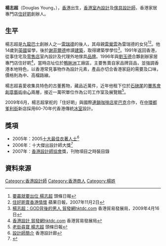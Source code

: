 {{Otheruses|subject=香港室内设计师|other=街头表演者|杨志超 (艺术家)}}

'''楊志超'''（Douglas Young，{{bd|1965年|}}），[[英屬香港|香港]]出生，[[香港|香港]][[室內設計|室內設計]]及[[傢具|傢具]][[設計師|設計師]]，香港家居專門店[[住好啲|住好啲]]創辦人。

==生平==
楊志超是[[九龍巴士|九龍巴士]]創辦人之一[[雷瑞德|雷瑞德]]的後人，其母親[[雷覺雲|雷覺雲]]為雷瑞德的女兒<ref>[http://www.hkheadline.com/culture/culture_content.asp?contid=34170&srctype=g 要贏就要出位 楊志超] 頭條日報</ref><ref>[http://hk.apple.nextmedia.com/news/art/20071102/10368825 住好啲賣香港情懷] {{Wayback|url=http://hk.apple.nextmedia.com/news/art/20071102/10368825 |date=20170926100616 }} 蘋果日報，2007年11月2日</ref>。他14歲到[[英國|英國]]留學，後於[[謝菲爾德|謝菲爾德]]修讀[[建築|建築]]，取得建築學學位<ref>[http://www.hktdc.com/info/vp/a/elec/tc/1/2/1/1X00QXVE/%E6%A5%8A%E5%BF%97%E8%B6%85-GOD%E8%83%8C%E5%BE%8C%E7%9A%84%E7%94%B7%E4%BA%BA.htm 楊志超：GOD背後的男人 貿發網hktdc.com] {{Wayback|url=http://www.hktdc.com/info/vp/a/elec/tc/1/2/1/1X00QXVE/%E6%A5%8A%E5%BF%97%E8%B6%85-GOD%E8%83%8C%E5%BE%8C%E7%9A%84%E7%94%B7%E4%BA%BA.htm |date=20091015050346 }} 香港貿易發展局，2009年4月16日</ref>。1991年返回香港，從事住宅及[[零售店|零售店]]室內設計及代理外地傢具[[品牌|品牌]]。1996年與[[劉玉德|劉玉德]]合夥創辦家居專門店住好啲<ref>[http://hkdesign.hktdc.com/chi/Designer.asp?Page=1 香港設計 貿發網hktdc.com] {{Wayback|url=http://hkdesign.hktdc.com/chi/Designer.asp?Page=1 |date=20080512063422 }} 香港貿易發展局</ref>，當時店址位於[[鴨脷洲|鴨脷洲]]工廠區，主要售賣自家品牌貨品，並強調香港本地特色，以香港常見事物作為設計元素，產品亦切合香港家庭的需要及口味，價格則為中、高檔路線。

楊志超喜愛收集具特色的古董舊物，藏品近萬件，近年他租下位於[[石硤尾|石硤尾]]的[[賽馬會創意藝術中心|賽馬會創意藝術中心]]兩層，接近一萬呎單位作為公司工作室及展覽館<ref>[http://www.hkheadline.com/culture/culture_content.asp?contid=40415&srctype=g 老街尋寶 楊志超] 頭條日報</ref>。

2009年6月，楊志超掌舵的「住好啲」與國際[[連鎖|連鎖]][[咖啡店|咖啡店]][[星巴克|星巴克]]合作，在[[中環|中環]][[都爹利街|都爹利街]]新店採用60-70年代香港傳統[[冰室|冰室]]設計。

==獎項==
*2005年：2005[[十大最佳衣著人士|十大最佳衣著人士]]<ref>[http://info.hktdc.com/tdcnews/0809/Designers_Profile.pdf 設計師簡介] {{Wayback|url=http://info.hktdc.com/tdcnews/0809/Designers_Profile.pdf |date=20090419045146 }} 香港設計廊</ref>
*2006年：十大傑出設計師大獎<ref>{{Cite web |url=http://www.cac.edu.hk/hkadf/chi/awards/ten_final2006.htm |title=2006年度得獎設計師名單 |access-date=2017-09-20 |archive-date=2017-09-20 |archive-url=https://web.archive.org/web/20170920190846/http://www.cac.edu.hk/hkadf/chi/awards/ten_final2006.htm |dead-url=no }}</ref>
*2007年：[[香港設計師協會|香港設計師協會]]獎，刊物項目之時裝目錄

==資料來源==
{{reflist}}

{{Authority control}}
{{DEFAULTSORT:Y}}
[[Category:香港設計師|Category:香港設計師]]
[[Category:香港商人|Category:香港商人]]
[[Category:楊姓|Category:楊姓]]